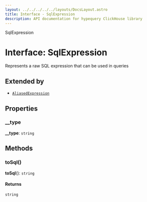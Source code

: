 ```yaml
---
layout: ../../../../../layouts/DocsLayout.astro
title: Interface - SqlExpression
description: API documentation for hypequery ClickHouse library
---
```


SqlExpression

# Interface: SqlExpression

Represents a raw SQL expression that can be used in queries

## Extended by

- [`AliasedExpression`](/docs/reference/api/AliasedExpression)

## Properties

### \_\_type

**\_\_type**: `string`

## Methods

### toSql()

**toSql**(): `string`

#### Returns

`string`
